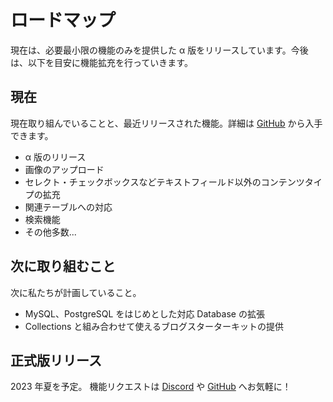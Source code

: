 # ロードマップ

現在は、必要最小限の機能のみを提供した α 版をリリースしています。今後は、以下を目安に機能拡充を行っていきます。

## 現在

現在取り組んでいることと、最近リリースされた機能。詳細は [GitHub](https://github.com/collectionscms/collections/releases) から入手できます。

- α 版のリリース
- 画像のアップロード
- セレクト・チェックボックスなどテキストフィールド以外のコンテンツタイプの拡充
- 関連テーブルへの対応
- 検索機能
- その他多数...

## 次に取り組むこと

次に私たちが計画していること。

- MySQL、PostgreSQL をはじめとした対応 Database の拡張
- Collections と組み合わせて使えるブログスターターキットの提供

## 正式版リリース

2023 年夏を予定。
機能リクエストは [Discord](https://discord.gg/a6FYDkV3Vk) や [GitHub](https://github.com/collectionscms/collections/issues/new) へお気軽に！
